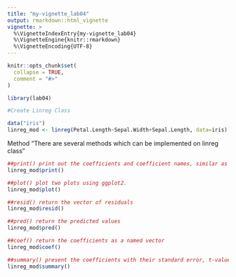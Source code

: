 ```yaml
---
title: "my-vignette_lab04"
output: rmarkdown::html_vignette
vignette: >
  %\VignetteIndexEntry{my-vignette_lab04}
  %\VignetteEngine{knitr::rmarkdown}
  %\VignetteEncoding{UTF-8}
---
```


```r
knitr::opts_chunk$set(
  collapse = TRUE,
  comment = "#>"
)
```

```r
library(lab04)

#Create Linreg Class

data("iris")
linreg_mod <- linreg(Petal.Length~Sepal.Width+Sepal.Length, data=iris)
```


Method
"There are several methods which can be implemented on linreg class"

```r
##print() print out the coefficients and coefficient names, similar as done by the lm class.
linreg_mod$print()
```

```r
##plot() plot two plots using ggplot2.
linreg_mod$plot()
```

```r
##resid() return the vector of residuals
linreg_mod$resid()
```

```r
##pred() return the predicted values
linreg_mod$pred()
```

```r
##coef() return the coefficients as a named vector
linreg_mod$coef()
```

```r
##summary() present the coefficients with their standard error, t-value and p-value as well as the estimate of ˆσ and the degrees of freedom in the model
linreg_mod$summary()
```
